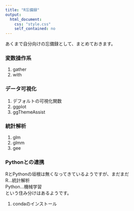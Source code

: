 ```yaml
---
title: "R忘備録"
output:
  html_document:
    css: "style.css"
    self_contained: no
---
```


あくまで自分向けの忘備録として、まとめておきます。

### 変数操作系

1.  gather
2.  with

### データ可視化

1.  デフォルトの可視化関数
2.  ggplot
3.  ggThemeAssist

### 統計解析

1. glm
1. glmm
1. gee


### Pythonとの連携

RとPythonの垣根は無くなってきているようですが、まだまだ\
R...統計解析\
Python...機械学習\
という住み分けはあるようです。

1. condaのインストール
